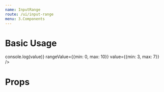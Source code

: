 ```yaml
---
name: InputRange
route: /ui/input-range
menu: 3.Components
---
```


# Basic Usage

<Playground>
<InputRange
    className='foobar'
    fromTitle="from"
    toTitle="to"
    onChangeComplete={value => console.log(value)}
    rangeValue={{min: 0, max: 10}}
    value={{min: 3, max: 7}}
/>
</Playground>

<br />

# Props
<Props of={InputRange} />
